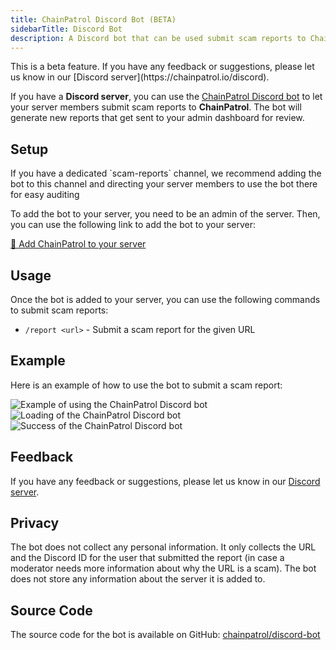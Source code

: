 ```yaml
---
title: ChainPatrol Discord Bot (BETA)
sidebarTitle: Discord Bot
description: A Discord bot that can be used submit scam reports to ChainPatrol
---
```


<Warning>
  This is a beta feature. If you have any feedback or suggestions, please let us
  know in our [Discord server](https://chainpatrol.io/discord).
</Warning>

If you have a **Discord server**, you can use the [ChainPatrol Discord bot](https://chainpatrol.io/bot)
to let your server members submit scam reports to **ChainPatrol**. The bot will generate new
reports that get sent to your admin dashboard for review.

## Setup

<Tip>
  If you have a dedicated `scam-reports` channel, we recommend adding the bot to
  this channel and directing your server members to use the bot there for easy
  auditing
</Tip>

To add the bot to your server, you need to be an admin of the server. Then, you
can use the following link to add the bot to your server:

[🚀 Add ChainPatrol to your server](https://chainpatrol.io/bot/install)

## Usage

Once the bot is added to your server, you can use the following commands to
submit scam reports:

- `/report <url>` - Submit a scam report for the given URL

## Example

Here is an example of how to use the bot to submit a scam report:

![Example of using the ChainPatrol Discord bot](/images/discord-bot-prompt.png)
![Loading of the ChainPatrol Discord bot](/images/discord-bot-loading.png)
![Success of the ChainPatrol Discord bot](/images/discord-bot-success.png)

## Feedback

If you have any feedback or suggestions, please let us know in our
[Discord server](https://chainpatrol.io/discord).

## Privacy

The bot does not collect any personal information. It only collects the URL and
the Discord ID for the user that submitted the report (in case a moderator needs
more information about why the URL is a scam). The bot does not store any information
about the server it is added to.

## Source Code

The source code for the bot is available on GitHub: [chainpatrol/discord-bot](https://github.com/chainPatrol/discord-bot)
